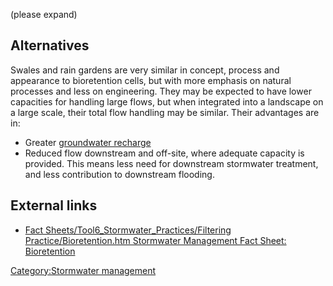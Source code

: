 (please expand)

== Alternatives ==

Swales and rain gardens are very similar in concept, process and appearance to bioretention cells, but with more emphasis on natural processes and less on engineering.{{fact}} They may be expected to have lower capacities for handling large flows, but when integrated into a landscape on a large scale, their total flow handling may be similar. Their advantages are in:
* Greater [[groundwater recharge]]{{fact}} 
* Reduced flow downstream and off-site, where adequate capacity is provided. This means less need for downstream stormwater treatment, and less contribution to downstream flooding.

== External links ==
* [http://www.stormwatercenter.net/Assorted Fact Sheets/Tool6_Stormwater_Practices/Filtering Practice/Bioretention.htm Stormwater Management Fact Sheet: Bioretention]

{{stub}}

[[Category:Stormwater management]]